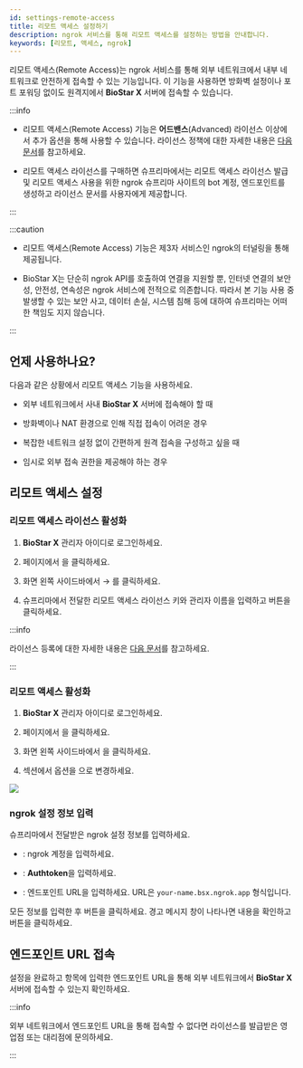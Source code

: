 ```yaml
---
id: settings-remote-access
title: 리모트 액세스 설정하기
description: ngrok 서비스를 통해 리모트 액세스를 설정하는 방법을 안내합니다.
keywords: [리모트, 액세스, ngrok]
---
```


리모트 액세스(Remote Access)는 ngrok 서비스를 통해 외부 네트워크에서 내부 네트워크로 안전하게 접속할 수 있는 기능입니다. 이 기능을 사용하면 방화벽 설정이나 포트 포워딩 없이도 원격지에서 **BioStar X** 서버에 접속할 수 있습니다.

:::info

* 리모트 액세스(Remote Access) 기능은 **어드밴스**(Advanced) 라이선스 이상에서 추가 옵션을 통해 사용할 수 있습니다. 라이선스 정책에 대한 자세한 내용은 [다음 문서](licensing#features-add-ons)를 참고하세요.

* 리모트 액세스 라이선스를 구매하면 슈프리마에서는 리모트 액세스 라이선스 발급 및 리모트 액세스 사용을 위한 ngrok 슈프리마 사이트의 bot 계정, 엔드포인트를 생성하고 라이선스 문서를 사용자에게 제공합니다.

:::

:::caution

* 리모트 액세스(Remote Access) 기능은 제3자 서비스인 ngrok의 터널링을 통해 제공됩니다.

* BioStar X는 단순히 ngrok API를 호출하여 연결을 지원할 뿐, 인터넷 연결의 보안성, 안전성, 연속성은 ngrok 서비스에 전적으로 의존합니다. 따라서 본 기능 사용 중 발생할 수 있는 보안 사고, 데이터 손실, 시스템 침해 등에 대하여 슈프리마는 어떠한 책임도 지지 않습니다.

:::

## 언제 사용하나요?

다음과 같은 상황에서 리모트 액세스 기능을 사용하세요.

- 외부 네트워크에서 사내 **BioStar X** 서버에 접속해야 할 때

- 방화벽이나 NAT 환경으로 인해 직접 접속이 어려운 경우

- 복잡한 네트워크 설정 없이 간편하게 원격 접속을 구성하고 싶을 때

- 임시로 외부 접속 권한을 제공해야 하는 경우


## 리모트 액세스 설정

<Steps>
<Step>

### 리모트 액세스 라이선스 활성화

1. **BioStar X** 관리자 아이디로 로그인하세요.

1. <Cmd sid='shell.header.launcher' /> 페이지에서 <Cmd sid='shell.header.setting' />을 클릭하세요.

1. 화면 왼쪽 사이드바에서 <Cmd sid='setting.menu.license.root' /> → <Cmd sid='setting.menu.license.biostarXLicense' />를 클릭하세요.

1. 슈프리마에서 전달한 리모트 액세스 라이선스 키와 관리자 이름을 입력하고 <Cmd sid='setting.server.license.button.activate' product='2' /> 버튼을 클릭하세요.

:::info

라이선스 등록에 대한 자세한 내용은 [다음 문서](settings-license-biostar-x-license)를 참고하세요.

:::

</Step>
<Step>

### 리모트 액세스 활성화

1. **BioStar X** 관리자 아이디로 로그인하세요.

1. <Cmd sid='shell.header.launcher' /> 페이지에서 <Cmd sid='shell.header.setting' />을 클릭하세요.

1. 화면 왼쪽 사이드바에서 <Cmd sid='setting.menu.remoteAccess.root' />을 클릭하세요.

4. <Cmd sid='setting.remoteAccess.section.title' /> 섹션에서 <Cmd sid='setting.menu.remoteAccess.root' /> 옵션을 <Cmd sid='common.user' />으로 변경하세요.

<Image src='/img/biostarx-settings-remote-access.png' />

</Step>
<Step>

### ngrok 설정 정보 입력

슈프리마에서 전달받은 ngrok 설정 정보를 입력하세요.

* <Cmd sid='setting.remoteAccess.field.ngrokUserId' />: ngrok 계정을 입력하세요.

* <Cmd sid='setting.remoteAccess.field.tunnelToken' />: **Authtoken**을 입력하세요.

* <Cmd sid='setting.remoteAccess.field.hostURL' />: 엔드포인트 URL을 입력하세요. URL은 `your-name.bsx.ngrok.app` 형식입니다.

모든 정보를 입력한 후 <Cmd sid='button.apply' product='2' /> 버튼을 클릭하세요. 경고 메시지 창이 나타나면 내용을 확인하고 <Cmd sid='setting.remoteAccess.button.agree' /> 버튼을 클릭하세요.

</Step>

</Steps>

## 엔드포인트 URL 접속

설정을 완료하고 <Cmd sid='setting.remoteAccess.field.hostURL' /> 항목에 입력한 엔드포인트 URL을 통해 외부 네트워크에서 **BioStar X** 서버에 접속할 수 있는지 확인하세요.

:::info

외부 네트워크에서 엔드포인트 URL을 통해 접속할 수 없다면 라이선스를 발급받은 영업점 또는 대리점에 문의하세요.

:::